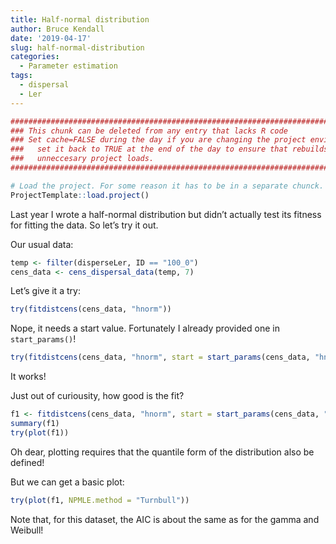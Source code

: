 ```yaml
---
title: Half-normal distribution
author: Bruce Kendall
date: '2019-04-17'
slug: half-normal-distribution
categories:
  - Parameter estimation
tags:
  - dispersal
  - Ler
---
```

```r
#######################################################################################
### This chunk can be deleted from any entry that lacks R code                      ###
### Set cache=FALSE during the day if you are changing the project environment;     ###
###   set it back to TRUE at the end of the day to ensure that rebuilds don't do    ###
###   unneccesary project loads.                                                    ###
#######################################################################################

# Load the project. For some reason it has to be in a separate chunck.
ProjectTemplate::load.project()
```

Last year I wrote a half-normal distribution but didn't actually test its fitness for fitting the data. So let's try it out.

Our usual data:
```r
temp <- filter(disperseLer, ID == "100_0")
cens_data <- cens_dispersal_data(temp, 7)
```

Let's give it a try:
```r
try(fitdistcens(cens_data, "hnorm"))
```

Nope, it needs a start value. Fortunately I already provided one in `start_params()`!
```r
try(fitdistcens(cens_data, "hnorm", start = start_params(cens_data, "hnorm")))
```
It works!

Just out of curiousity, how good is the fit?
```r
f1 <- fitdistcens(cens_data, "hnorm", start = start_params(cens_data, "hnorm"))
summary(f1)
try(plot(f1))
```
Oh dear, plotting requires that the quantile form of the distribution also be defined!

But we can get a basic plot:
```r
try(plot(f1, NPMLE.method = "Turnbull"))
```

Note that, for this dataset, the AIC is about the same as for the gamma and Weibull!
